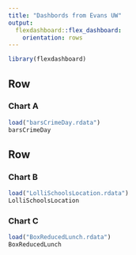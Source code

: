 ```yaml
---
title: "Dashbords from Evans UW"
output: 
  flexdashboard::flex_dashboard:
    orientation: rows
---
```


```r
library(flexdashboard)
```

[comment]: # just one plot in this row

Row
-----------------------------------------------------------------------

### Chart A

```r
load("barsCrimeDay.rdata")
barsCrimeDay
```


[comment]: # two plots here

Row
-----------------------------------------------------------------------

### Chart B

```r
load("LolliSchoolsLocation.rdata")
LolliSchoolsLocation
```

### Chart C

```r
load("BoxReducedLunch.rdata")
BoxReducedLunch
```


